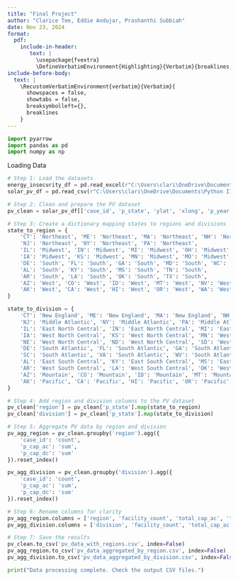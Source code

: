 ```yaml
---
title: "Final Project"
author: "Clarice Tee, Eddie Andujar, Prashanthi Subbiah"
date: Nov 23, 2024
format: 
  pdf:
    include-in-header: 
       text: |
         \usepackage{fvextra}
         \DefineVerbatimEnvironment{Highlighting}{Verbatim}{breaklines,commandchars=\\\{\}}
include-before-body:
  text: |
    \RecustomVerbatimEnvironment{verbatim}{Verbatim}{
      showspaces = false,
      showtabs = false,
      breaksymbolleft={},
      breaklines
    }
---
```

```python
import pyarrow
import pandas as pd
import numpy as np
```

Loading Data
```python
# Step 1: Load the datasets
energy_insecurity_df = pd.read_excel(r"C:\Users\clari\OneDrive\Documents\Python II\final_project\HC 11.1.xlsx")
solar_pv_df = pd.read_csv(r"C:\Users\clari\OneDrive\Documents\Python II\final_project\uspvdbCSV\uspvdb_v2_0_20240801.csv")
```


```python
# Step 2: Clean and prepare the PV dataset
pv_clean = solar_pv_df[['case_id', 'p_state', 'ylat', 'xlong', 'p_year', 'p_cap_ac', 'p_cap_dc']]

# Step 3: Create a dictionary mapping states to regions and divisions
state_to_region = {
    'CT': 'Northeast', 'ME': 'Northeast', 'MA': 'Northeast', 'NH': 'Northeast', 'RI': 'Northeast', 'VT': 'Northeast',
    'NJ': 'Northeast', 'NY': 'Northeast', 'PA': 'Northeast',
    'IL': 'Midwest', 'IN': 'Midwest', 'MI': 'Midwest', 'OH': 'Midwest', 'WI': 'Midwest',
    'IA': 'Midwest', 'KS': 'Midwest', 'MN': 'Midwest', 'MO': 'Midwest', 'NE': 'Midwest', 'ND': 'Midwest', 'SD': 'Midwest',
    'DE': 'South', 'FL': 'South', 'GA': 'South', 'MD': 'South', 'NC': 'South', 'SC': 'South', 'VA': 'South', 'WV': 'South', 'DC': 'South',
    'AL': 'South', 'KY': 'South', 'MS': 'South', 'TN': 'South',
    'AR': 'South', 'LA': 'South', 'OK': 'South', 'TX': 'South',
    'AZ': 'West', 'CO': 'West', 'ID': 'West', 'MT': 'West', 'NV': 'West', 'NM': 'West', 'UT': 'West', 'WY': 'West',
    'AK': 'West', 'CA': 'West', 'HI': 'West', 'OR': 'West', 'WA': 'West'
}

state_to_division = {
    'CT': 'New England', 'ME': 'New England', 'MA': 'New England', 'NH': 'New England', 'RI': 'New England', 'VT': 'New England',
    'NJ': 'Middle Atlantic', 'NY': 'Middle Atlantic', 'PA': 'Middle Atlantic',
    'IL': 'East North Central', 'IN': 'East North Central', 'MI': 'East North Central', 'OH': 'East North Central', 'WI': 'East North Central',
    'IA': 'West North Central', 'KS': 'West North Central', 'MN': 'West North Central', 'MO': 'West North Central',
    'NE': 'West North Central', 'ND': 'West North Central', 'SD': 'West North Central',
    'DE': 'South Atlantic', 'FL': 'South Atlantic', 'GA': 'South Atlantic', 'MD': 'South Atlantic', 'NC': 'South Atlantic',
    'SC': 'South Atlantic', 'VA': 'South Atlantic', 'WV': 'South Atlantic', 'DC': 'South Atlantic',
    'AL': 'East South Central', 'KY': 'East South Central', 'MS': 'East South Central', 'TN': 'East South Central',
    'AR': 'West South Central', 'LA': 'West South Central', 'OK': 'West South Central', 'TX': 'West South Central',
    'AZ': 'Mountain', 'CO': 'Mountain', 'ID': 'Mountain', 'MT': 'Mountain', 'NV': 'Mountain', 'NM': 'Mountain', 'UT': 'Mountain', 'WY': 'Mountain',
    'AK': 'Pacific', 'CA': 'Pacific', 'HI': 'Pacific', 'OR': 'Pacific', 'WA': 'Pacific'
}

# Step 4: Add region and division columns to the PV dataset
pv_clean['region'] = pv_clean['p_state'].map(state_to_region)
pv_clean['division'] = pv_clean['p_state'].map(state_to_division)

# Step 5: Aggregate PV data by region and division
pv_agg_region = pv_clean.groupby('region').agg({
    'case_id': 'count',
    'p_cap_ac': 'sum',
    'p_cap_dc': 'sum'
}).reset_index()

pv_agg_division = pv_clean.groupby('division').agg({
    'case_id': 'count',
    'p_cap_ac': 'sum',
    'p_cap_dc': 'sum'
}).reset_index()

# Step 6: Rename columns for clarity
pv_agg_region.columns = ['region', 'facility_count', 'total_cap_ac', 'total_cap_dc']
pv_agg_division.columns = ['division', 'facility_count', 'total_cap_ac', 'total_cap_dc']

# Step 7: Save the results
pv_clean.to_csv('pv_data_with_regions.csv', index=False)
pv_agg_region.to_csv('pv_data_aggregated_by_region.csv', index=False)
pv_agg_division.to_csv('pv_data_aggregated_by_division.csv', index=False)

print("Data processing complete. Check the output CSV files.")
```
